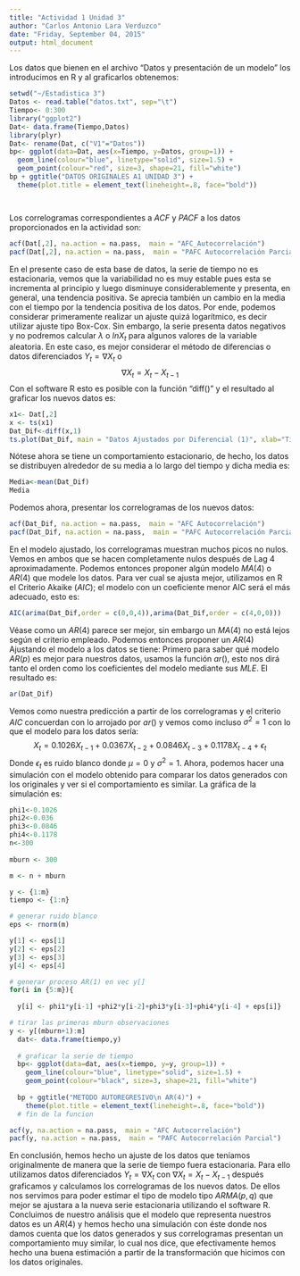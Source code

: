 ```yaml
---
title: "Actividad 1 Unidad 3"
author: "Carlos Antonio Lara Verduzco"
date: "Friday, September 04, 2015"
output: html_document
---
```


Los datos que bienen en el archivo "Datos y presentación de un modelo" los introducimos en R y al graficarlos obtenemos:

```r
setwd("~/Estadistica 3")
Datos <- read.table("datos.txt", sep="\t")
Tiempo<- 0:300
library("ggplot2")
Dat<- data.frame(Tiempo,Datos)
library(plyr)
Dat<- rename(Dat, c("V1"="Datos"))
bp<- ggplot(data=Dat, aes(x=Tiempo, y=Datos, group=1)) +
  geom_line(colour="blue", linetype="solid", size=1.5) +
  geom_point(colour="red", size=3, shape=21, fill="white")
bp + ggtitle("DATOS ORIGINALES A1 UNIDAD 3") +
  theme(plot.title = element_text(lineheight=.8, face="bold"))




```

Los correlogramas correspondientes a $ACF$  y $PACF$  a los datos proporcionados en la actividad son:

```r
acf(Dat[,2], na.action = na.pass,  main = "AFC_Autocorrelación")
pacf(Dat[,2], na.action = na.pass,  main = "PAFC Autocorrelación Parcial")
```

En el presente caso de esta base de datos, la serie de tiempo no es estacionaria, vemos que la variabilidad no es muy estable pues esta se incrementa al principio y luego disminuye considerablemente y presenta, en general, una tendencia positiva. Se aprecia también un cambio en la media con el tiempo por la tendencia positiva de los datos. Por ende, podemos considerar primeramente realizar un ajuste quizá logarítmico, es decir utilizar ajuste tipo Box-Cox. Sin embargo, la serie presenta datos negativos y no podremos calcular $\lambda$ o $ln X_{t}$ para algunos valores de la variable aleatoria. En este caso, es mejor considerar el método de diferencias o datos diferenciados $Y_{t}= \nabla X_{t}$ o $$\nabla X_{t}= X_{t} - X_{t-1}$$ Con el software R esto es posible con la función "diff()" y el resultado al graficar los nuevos datos es:
```r
x1<- Dat[,2]
x <- ts(x1)
Dat_Dif<-diff(x,1)
ts.plot(Dat_Dif, main = "Datos Ajustados por Diferencial (1)", xlab="Tiempo", ylab="Datos")

```


Nótese ahora se tiene un comportamiento estacionario, de hecho, los datos se distribuyen alrededor de su media a lo largo del tiempo y dicha media es:

```r
Media<-mean(Dat_Dif)
Media
```
Podemos ahora, presentar los  correlogramas de los nuevos datos:

```r
acf(Dat_Dif, na.action = na.pass,  main = "AFC Autocorrelación")
pacf(Dat_Dif, na.action = na.pass,  main = "PAFC Autocorrelación Parcial")
```

En el modelo ajustado, los correlogramas muestran muchos picos no nulos. Vemos en ambos que se hacen completamente nulos después de Lag 4 aproximadamente. Podemos entonces proponer algún modelo $MA(4)$ o $AR(4)$ que modele los datos. Para ver cual se ajusta mejor, utilizamos en R el Criterio Akaike $(AIC)$; el modelo con un coeficiente  menor AIC será el más adecuado, esto es:
```r
AIC(arima(Dat_Dif,order = c(0,0,4)),arima(Dat_Dif,order = c(4,0,0)))

```


Véase como un $AR(4)$ parece ser mejor, sin embargo un $MA(4)$ no está lejos según el criterio empleado. Podemos entonces proponer un $AR(4)$ Ajustando el modelo a los datos se tiene:
Primero para saber qué modelo $AR(p)$ es mejor para nuestros datos, usamos la función $ar()$, esto nos dirá tanto el orden como los coeficientes del modelo mediante sus $MLE$. El resultado es:
```r
ar(Dat_Dif)

```

Vemos como nuestra predicción a partir de los correlogramas y el criterio $AIC$ concuerdan con lo arrojado por $ar()$ y vemos como incluso $\sigma^{2}= 1$ con lo que el modelo para los datos sería:
$$ X_{t} =  0.1026X_{t-1}+0.0367X_{t-2}+0.0846X_{t-3}+0.1178X_{t-4}+\epsilon_{t}$$
Donde $\epsilon_{t}$ es ruido blanco donde $\mu=0$ y $\sigma^{2}= 1$.
Ahora, podemos hacer una simulación con el modelo obtenido para comparar los datos generados con los originales y ver si el comportamiento es similar. La gráfica de la simulación es:

```r
phi1<-0.1026 
phi2<-0.036
phi3<-0.0846
phi4<-0.1178
n<-300
  
mburn <- 300

m <- n + mburn

y <- {1:m}
tiempo <- {1:n}

# generar ruido blanco
eps <- rnorm(m)

y[1] <- eps[1]
y[2] <- eps[2]
y[3] <- eps[3]
y[4] <- eps[4]

# generar proceso AR(1) en vec y[]
for(i in {5:m}){
  
  y[i] <- phi1*y[i-1] +phi2*y[i-2]+phi3*y[i-3]+phi4*y[i-4] + eps[i]}

# tirar las primeras mburn observaciones
y <- y[(mburn+1):m]
  dat<- data.frame(tiempo,y)
  
  # graficar la serie de tiempo
  bp<- ggplot(data=dat, aes(x=tiempo, y=y, group=1)) + 
    geom_line(colour="blue", linetype="solid", size=1.5) + 
    geom_point(colour="black", size=3, shape=21, fill="white")
  
  bp + ggtitle("METODO AUTOREGRESIVO\n AR(4)") + 
    theme(plot.title = element_text(lineheight=.8, face="bold"))
  # fin de la funcion

```
```r
acf(y, na.action = na.pass,  main = "AFC Autocorrelación")
pacf(y, na.action = na.pass,  main = "PAFC Autocorrelación Parcial")
```
En conclusión, hemos hecho un ajuste de los datos que teníamos originalmente de manera que la serie de tiempo fuera estacionaria. Para ello utilizamos datos diferenciados $Y_{t}= \nabla X_{t}$ con $\nabla X_{t}= X_{t} - X_{t-1}$ después graficamos y calculamos los correlogramas de los nuevos datos. De ellos nos servimos para poder estimar el tipo de modelo tipo $ARMA(p,q)$ que mejor se ajustara a la nueva serie estacionaria utilizando el software R. Concluimos de nuestro análisis que el modelo que representa nuestros datos es un $AR(4)$ y hemos hecho una simulación con éste donde nos damos cuenta que los datos generados y sus correlogramas presentan un comportamiento muy similar, lo cual nos dice, que efectivamente hemos hecho una buena estimación a partir de la transformación que hicimos con los datos originales.